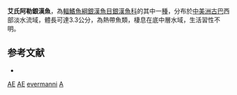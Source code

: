{{Speciesbox 
| status = NE
| status_system = IUCN3.1
| taxon = Alepidomus evermanni  
| authority = [[Eigenmann|Eigenmann]], 1903
| synonyms = *''Atherina evermanni'',Eigenmann, 1903
}}
'''艾氏阿勒銀漢魚'''，為[[輻鰭魚綱|輻鰭魚綱]][[銀漢魚目|銀漢魚目]][[銀漢魚科|銀漢魚科]]的其中一[[種|種]]，分布於[[中美洲|中美洲]][[古巴|古巴]]西部淡水流域，體長可達3.3公分，為熱帶魚類，棲息在底中層水域，生活習性不明。

==参考文献==
*{{FishBase_species|genus=Alepidomus|species=evermanni|year=2016|month=4}}

{{Taxonbar|from=Q3766408}}

[[Category:銀漢魚科|AE]]
[[Category:單種屬魚類|AE]]
[[Category:阿勒銀漢魚屬|evermanni]]
[[Category:1903年描述的魚類|A]]